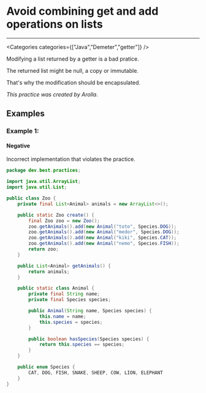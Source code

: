

# Avoid combining get and add operations on lists

<Severity severity={SeverityLevels.MEDIUM} />

---

<Categories categories={["Java","Demeter","getter"]} />

Modifying a list returned by a getter is a bad pratice.

The returned list might be null, a copy or immutable.

That's why the modification should be encapsulated.

_This practice was created by Arolla_.

## Examples

### Example 1:

<!-- #example -->

#### Negative

<!-- #example_negative_description -->
Incorrect implementation that violates the practice.

<!-- #example_negative_code -->
```java
package dev.best.practices;

import java.util.ArrayList;
import java.util.List;

public class Zoo {
    private final List<Animal> animals = new ArrayList<>();

    public static Zoo create() {
        final Zoo zoo = new Zoo();
        zoo.getAnimals().add(new Animal("toto", Species.DOG));
        zoo.getAnimals().add(new Animal("medor", Species.DOG));
        zoo.getAnimals().add(new Animal("kiki", Species.CAT));
        zoo.getAnimals().add(new Animal("nemo", Species.FISH));
        return zoo;
    }

    public List<Animal> getAnimals() {
        return animals;
    }

    public static class Animal {
        private final String name;
        private final Species species;

        public Animal(String name, Species species) {
            this.name = name;
            this.species = species;
        }

        public boolean hasSpecies(Species species) {
            return this.species == species;
        }
    }

    public enum Species {
        CAT, DOG, FISH, SNAKE, SHEEP, COW, LION, ELEPHANT
    }
}
```